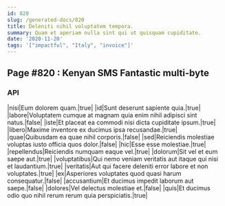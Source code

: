 ```yaml
---
id: 820
slug: /generated-docs/820
title: Deleniti nihil voluptatem tempora.
summary: Quam et aperiam nulla sint qui ut quisquam cupiditate.
date: '2020-11-20'
tags: '["impactful", "Italy", "invoice"]'
---
```



## Page #820 : Kenyan SMS Fantastic multi-byte
### API

|nisi|Eum dolorem quam.|true|
|id|Sunt deserunt sapiente quia.|true|
|labore|Voluptatem cumque at magnam quia enim nihil adipisci sint natus.|false|
|iste|Et placeat ea commodi nisi dicta cupiditate ipsum.|true|
|libero|Maxime inventore ex ducimus ipsa recusandae.|true|
|quae|Quibusdam ea quae nihil corporis.|false|
|sed|Reiciendis molestiae voluptas iusto officia quos dolor.|false|
|hic|Esse esse molestiae.|true|
|repellendus|Reiciendis numquam eaque vel.|true|
|dolorum|Sit vel et eum saepe aut.|true|
|voluptatibus|Qui nemo veniam veritatis aut itaque qui nisi et laudantium.|true|
|veritatis|Aut qui facere deleniti error labore et non voluptates.|true|
|ex|Asperiores voluptates quod quasi harum consequatur.|false|
|accusantium|Et ducimus impedit laborum aut saepe.|false|
|dolores|Vel delectus molestiae et.|false|
|quis|Et ducimus odio quo nihil rerum rerum quia perspiciatis.|true|







